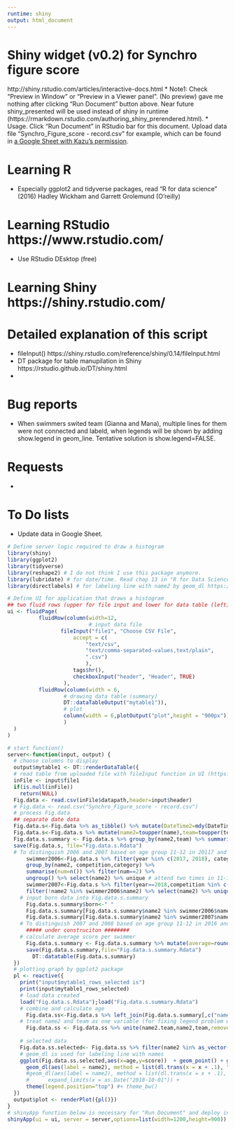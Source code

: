 ```yaml
---
runtime: shiny
output: html_document
---
```


# Shiny widget (v0.2) for Synchro figure score
http://shiny.rstudio.com/articles/interactive-docs.html
* Note1: Check "Preview in Window" or "Preview in a Viewer panel". (No preview) gave me nothing after clicking "Run Document" button above. Near future  shiny_presented will be used instead of shiny in runtime (https://rmarkdown.rstudio.com/authoring_shiny_prerendered.html).
* Usage. Click "Run Document" in RStudio bar for this document. Upload data file "Synchro_Figure_score - record.csv" for example, which can be found in [a Google Sheet with Kazu's permission](https://docs.google.com/spreadsheets/d/1clTOGtDb_YVxVPFGwdAVwa2MIeIPA4hXcbuGHTvACME/edit?usp=sharing).

# Learning R
* Especially ggplot2 and tidyverse packages, read "R for data science" (2016) Hadley Wickham and Garrett Grolemund (O'reilly)

# Learning RStudio https://www.rstudio.com/
* Use RStudio DEsktop (free)

# Learning Shiny https://shiny.rstudio.com/

# Detailed explanation of this script
* fileInput() https://shiny.rstudio.com/reference/shiny/0.14/fileInput.html
* DT package for table manupilation in Shiny https://rstudio.github.io/DT/shiny.html
* 

# Bug reports
* When swimmers swited team (Gianna and Mana), multiple lines for them were not connected and labeld, when legends will be shown by adding show.legend in geom_line. Tentative solution is show.legend=FALSE.

# Requests
* 

# To Do lists
* Update data in Google Sheet.


```r
# Define server logic required to draw a histogram
library(shiny)
library(ggplot2)  
library(tidyverse)
library(reshape2) # I do not think I use this package anymore.
library(lubridate) # for date/time. Read chap 13 in "R for Data Science" by Wkckham 2016. 
library(directlabels) # for labeling line with name2 by geom_dl https://stackoverflow.com/questions/37667539/add-text-to-geom-line-in-ggplot?utm_medium=organic&utm_source=google_rich_qa&utm_campaign=google_rich_qa

# Define UI for application that draws a histogram
## two fluid rows (upper for file input and lower for data table (left) and plot (right))
ui <- fluidPage(
          fluidRow(column(width=12,     
                          # input data file
                 fileInput("file1", "Choose CSV File",
                     accept = c(
                         "text/csv",
                         "text/comma-separated-values,text/plain",
                         ".csv")
                         ),
                     tags$hr(),
                     checkboxInput("header", "Header", TRUE)
                  ),
          fluidRow(column(width = 6,
                  # drawing data table (summary)
                  DT::dataTableOutput("mytable1")),
                  # plot
                  column(width = 6,plotOutput("plot",height = "900px"))
                  )
  )
)

# start function()
server<-function(input, output) {
  # choose columns to display
  output$mytable1 <- DT::renderDataTable({
  # read table from uploaded file with fileInput function in UI (https://shiny.rstudio.com/reference/shiny/0.14/fileInput.html)
  inFile <- input$file1
  if(is.null(inFile))
    return(NULL)
  Fig.data <- read.csv(inFile$datapath,header=input$header)
  # Fig.data <- read.csv("Synchro_Figure_score - record.csv")
  # process Fig.data
  ## separate date data
  Fig.data.s<-Fig.data %>% as_tibble() %>% mutate(DateTime2=mdy(DateTime),year=year(DateTime2))
  Fig.data.s<-Fig.data.s %>% mutate(name2=toupper(name),team=toupper(team))
  Fig.data.s.summary <- Fig.data.s %>% group_by(name2,team) %>% summarise(average=mean(score))
  save(Fig.data.s, file="Fig.data.s.Rdata")
  # To distinguish 2006 and 2007 based on age group 11-12 in 20117 and 2018
      swimmer2006<-Fig.data.s %>% filter(year %in% c(2017, 2018), category %in% "11-12",competition %in% c("Invitational Figures San Francisco","West Region B championships")) %>% 
      group_by(name2, competition,category) %>% 
      summarise(num=n()) %>% filter(num==2) %>% 
      ungroup() %>% select(name2) %>% unique # attend two times in 11-12 (= born in 2006)
      swimmer2007<-Fig.data.s %>% filter(year==2018,competition %in% c("Invitational Figures San Francisco","West Region B championships")) %>%
      filter(!name2 %in% swimmer2006$name2) %>% select(name2) %>% unique()
    # input born data into Fig.data.s.summary
      Fig.data.s.summary$born<-" "
      Fig.data.s.summary[Fig.data.s.summary$name2 %in% swimmer2006$name2,"born"]<-"2006"
      Fig.data.s.summary[Fig.data.s.summary$name2 %in% swimmer2007$name2,"born"]<-"2007"
    # To distinguish 2007 and 2008 based on age group 11-12 in 2016 and 2017
      ##### under construciton ########
    # calculate average score per swimmer
      Fig.data.s.summary <- Fig.data.s.summary %>% mutate(average=round(average,2))
      save(Fig.data.s.summary,file="Fig.data.s.summary.Rdata")
        DT::datatable(Fig.data.s.summary)
  })
  # plotting graph by ggplot2 package
  pl <- reactive({
    print("input$mytable1_rows_selected is")
    print(input$mytable1_rows_selected)
    # load data created
    load("Fig.data.s.Rdata");load("Fig.data.s.summary.Rdata")
    # combine and calculate age
      Fig.data.ss<-Fig.data.s %>% left_join(Fig.data.s.summary[,c("name2","born")],by="name2") %>% mutate(age=interval(start=parse_date_time(born, orders = "Y"),end=DateTime2)/dyears(1)) %>% select(-name,-team.abb,-DateTime2,-year)  
    # treat name2 and team as one variable (for fixing legend problem with swimmer belong to multiple team)
      Fig.data.ss <- Fig.data.ss %>% unite(name2.team,name2,team,remove=FALSE)
      
    # selected data  
    Fig.data.ss.selected<- Fig.data.ss %>% filter(name2 %in% as_vector(Fig.data.s.summary[input$mytable1_rows_selected,"name2"]))
    # geom_dl is used for labeling line with names
    ggplot(Fig.data.ss.selected,aes(x=age,y=score))  + geom_point() + geom_line(aes(group=name2.team,color=born,linetype=team),show.legend=c(group=FALSE,color=TRUE,linetype=TRUE))  + 
      geom_dl(aes(label = name2), method = list(dl.trans(x = x + .1), "smart.grid")) +
      #geom_dl(aes(label = name2), method = list(dl.trans(x = x + .1), "first.points",rot=30)) +
      #      expand_limits(x = as.Date("2018-10-01")) +
      theme(legend.position="top") #+ theme_bw()
  })
  output$plot <- renderPlot({pl()})
}
# shinyApp function below is necessary for "Run Document" and deploy in shinyapps.io
shinyApp(ui = ui, server = server,options=list(width=1200,height=900))
```
